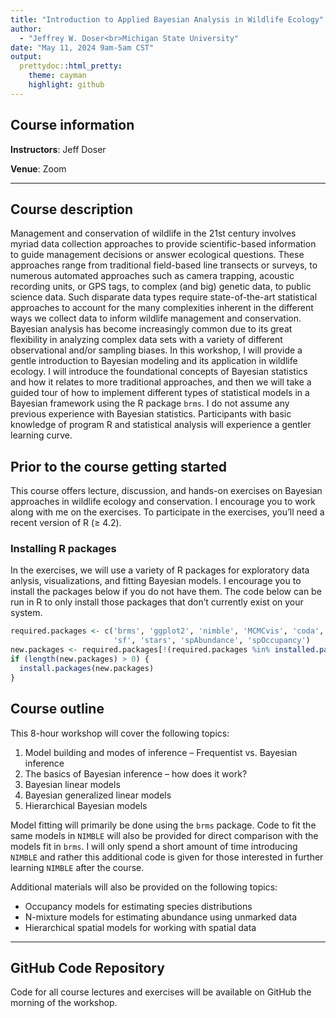 ```yaml
---
title: "Introduction to Applied Bayesian Analysis in Wildlife Ecology"
author:
  - "Jeffrey W. Doser<br>Michigan State University"
date: "May 11, 2024 9am-5am CST"
output:
  prettydoc::html_pretty:
    theme: cayman
    highlight: github
---
```


## Course information

**Instructors**: Jeff Doser

**Venue**: Zoom

********

## Course description

Management and conservation of wildlife in the 21st century involves myriad data collection approaches to provide scientific-based information to guide management decisions or answer ecological questions. These approaches range from traditional field-based line transects or surveys, to numerous automated approaches such as camera trapping, acoustic recording units, or GPS tags, to complex (and big) genetic data, to public science data. Such disparate data types require state-of-the-art statistical approaches to account for the many complexities inherent in the different ways we collect data to inform wildlife management and conservation. Bayesian analysis has become increasingly common due to its great flexibility in analyzing complex data sets with a variety of different observational and/or sampling biases. In this workshop, I will provide a gentle introduction to Bayesian modeling and its application in wildlife ecology. I will introduce the foundational concepts of Bayesian statistics and how it relates to more traditional approaches, and then we will take a guided tour of how to implement different types of statistical models in a Bayesian framework using the R package `brms`. I do not assume any previous experience with Bayesian statistics. Participants with basic knowledge of program R and statistical analysis will experience a gentler learning curve.

## Prior to the course getting started

This course offers lecture, discussion, and hands-on exercises on Bayesian approaches in wildlife ecology and conservation. I encourage you to work along with me on the exercises. To participate in the exercises, you'll need a recent version of R ($\geqslant$ 4.2).

### Installing R packages

In the exercises, we will use a variety of R packages for exploratory data anlysis, visualizations, and fitting Bayesian models. I encourage you to install the packages below if you do not have them. The code below can be run in R to only install those packages that don't currently exist on your system. 

```r
required.packages <- c('brms', 'ggplot2', 'nimble', 'MCMCvis', 'coda', 'loo', 
                       'sf', 'stars', 'spAbundance', 'spOccupancy')
new.packages <- required.packages[!(required.packages %in% installed.packages()[, 'Package'])]
if (length(new.packages) > 0) {
  install.packages(new.packages)
}
```

## Course outline

This 8-hour workshop will cover the following topics: 

1. Model building and modes of inference -- Frequentist vs. Bayesian inference 
2. The basics of Bayesian inference -- how does it work?
2. Bayesian linear models
3. Bayesian generalized linear models
4. Hierarchical Bayesian models 

Model fitting will primarily be done using the `brms` package. Code to fit the same models in `NIMBLE` will also be provided for direct comparison with the models fit in `brms`. I will only spend a short amount of time introducing `NIMBLE` and rather this additional code is given for those interested in further learning `NIMBLE` after the course.  

Additional materials will also be provided on the following topics: 

+ Occupancy models for estimating species distributions
+ N-mixture models for estimating abundance using unmarked data 
+ Hierarchical spatial models for working with spatial data 

********

## GitHub Code Repository

Code for all course lectures and exercises will be available on GitHub the morning of the workshop.
